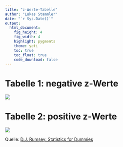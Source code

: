 ```yaml
---
title: "z-Werte-Tabelle"
author: "Lukas Stammler"
date: "`r Sys.Date()`"
output:
  html_document:
    fig_height: 4
    fig_width: 4
    highlight: pygments
    theme: yeti
    toc: true
    toc_float: true
    code_download: false
---
```


# Tabelle 1: negative z-Werte

![](../png/z-score-table-1.png)

# Tabelle 2: positive z-Werte

![](../png/z-score-table-2.png)

Quelle: [D.J. Rumsey: Statistics for Dummies](https://www.dummies.com/article/academics-the-arts/math/statistics/how-to-find-probabilities-for-z-with-the-z-table-169599/)